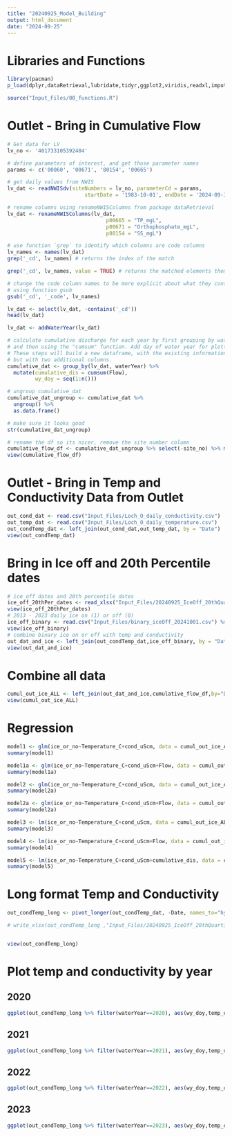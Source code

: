 ```yaml
---
title: "20240925_Model_Building"
output: html_document
date: "2024-09-25"
---
```

# Libraries and Functions
```r
library(pacman)
p_load(dplyr,dataRetrieval,lubridate,tidyr,ggplot2,viridis,readxl,imputeTS,tsibble)

source("Input_Files/00_functions.R")
```
# Outlet - Bring in Cumulative Flow
```r
# Get data for LV
lv_no <- '401733105392404'

# define parameters of interest, and get those parameter names
params <- c('00060', '00671', '80154', '00665')

# get daily values from NWIS
lv_dat <- readNWISdv(siteNumbers = lv_no, parameterCd = params,
                         startDate = '1983-10-01', endDate = '2024-09-30')

# rename columns using renameNWISColumns from package dataRetrieval
lv_dat <- renameNWISColumns(lv_dat,
                                p00665 = "TP_mgL",
                                p00671 = "Orthophosphate_mgL",
                                p80154 = "SS_mgL")

# use function `grep` to identify which columns are code columns
lv_names <- names(lv_dat)
grep('_cd', lv_names) # returns the index of the match

grep('_cd', lv_names, value = TRUE) # returns the matched elements themselves

# change the code column names to be more explicit about what they contain
# using function gsub
gsub('_cd', '_code', lv_names)

lv_dat <- select(lv_dat, -contains('_cd'))
head(lv_dat)

lv_dat <- addWaterYear(lv_dat)

# calculate cumulative discharge for each year by first grouping by water year,
# and then using the "cumsum" function. Add day of water year for plotting purposes.
# These steps will build a new dataframe, with the existing information in yahara_dat
# but with two additional columns.
cumulative_dat <- group_by(lv_dat, waterYear) %>%
  mutate(cumulative_dis = cumsum(Flow), 
         wy_doy = seq(1:n()))

# ungroup cumulative_dat 
cumulative_dat_ungroup <- cumulative_dat %>%
  ungroup() %>%
  as.data.frame()

# make sure it looks good
str(cumulative_dat_ungroup)

# rename the df so its nicer, remove the site number column
cumulative_flow_df <- cumulative_dat_ungroup %>% select(-site_no) %>% mutate(Date = as.Date(Date, tz = "MST", format = "%Y-%m-%d"))
view(cumulative_flow_df)
```
# Outlet - Bring in Temp and Conductivity Data from Outlet
```r
out_cond_dat <- read.csv("Input_Files/Loch_O_daily_conductivity.csv")
out_temp_dat <- read.csv("Input_Files/Loch_O_daily_temperature.csv")
out_condTemp_dat <- left_join(out_cond_dat,out_temp_dat, by = "Date")
view(out_condTemp_dat)
```
# Bring in Ice off and 20th Percentile dates
```r
# ice off dates and 20th percentile dates
ice_off_20thPer_dates <- read_xlsx("Input_Files/20240925_IceOff_20thQuartile_Dates.xlsx")
view(ice_off_20thPer_dates)
# 2013 - 2023 daily ice on (1) or off (0)
ice_off_binary <- read.csv("Input_Files/binary_iceOff_20241001.csv") %>% select(c(Date,ice.0.1.,wy_doy)) %>% rename(ice_or_no=ice.0.1.)
view(ice_off_binary)
# combine binary ice on or off with temp and conductivity
out_dat_and_ice <- left_join(out_condTemp_dat,ice_off_binary, by = "Date") %>% mutate(Date = as.Date(Date, tz = "MST", format = "%Y-%m-%d"))
view(out_dat_and_ice)

```
# Combine all data
```r
cumul_out_ice_ALL <- left_join(out_dat_and_ice,cumulative_flow_df,by="Date") %>% select(-wy_doy.y) %>% rename(wy_doy = wy_doy.x)
view(cumul_out_ice_ALL)
```

# Regression
```r
model1 <- glm(ice_or_no~Temperature_C+cond_uScm, data = cumul_out_ice_ALL, family = binomial)
summary(model1)

model1a <- glm(ice_or_no~Temperature_C+cond_uScm+Flow, data = cumul_out_ice_ALL, family = binomial)
summary(model1a)

model2 <- glm(ice_or_no~Temperature_C+cond_uScm, data = cumul_out_ice_ALL, family = gaussian)
summary(model2a)

model2a <- glm(ice_or_no~Temperature_C+cond_uScm+Flow, data = cumul_out_ice_ALL, family = gaussian)
summary(model2a)

model3 <- lm(ice_or_no~Temperature_C+cond_uScm, data = cumul_out_ice_ALL)
summary(model3)

model4 <- lm(ice_or_no~Temperature_C+cond_uScm+Flow, data = cumul_out_ice_ALL)
summary(model4)

model5 <- lm(ice_or_no~Temperature_C+cond_uScm+cumulative_dis, data = cumul_out_ice_ALL)
summary(model5)
```




# Long format Temp and Conductivity
```r
out_condTemp_long <- pivot_longer(out_condTemp_dat, -Date, names_to="hydro_variables", values_to = "temp_or_cond") %>% mutate(waterYear = calcWaterYear(Date)) %>% mutate(Date = as.Date(Date, tz = "MST", format = "%Y-%m-%d"))%>% mutate(wy_doy = hydro.day(Date))

# write_xlsx(out_condTemp_long ,"Input_Files/20240925_IceOff_20thQuartile_Dates.xlsx")


view(out_condTemp_long)

```


# Plot temp and conductivity by year
## 2020
```r
ggplot(out_condTemp_long %>% filter(waterYear==2020), aes(wy_doy,temp_or_cond, group = waterYear, col = hydro_variables)) + geom_point(size = 0.5) + geom_vline(xintercept = 234) # ice off date
```
## 2021
```r
ggplot(out_condTemp_long %>% filter(waterYear==2021), aes(wy_doy,temp_or_cond, group = waterYear, col = hydro_variables)) + geom_point(size = 0.5) + geom_vline(xintercept = 254) # ice off date
```
## 2022
```r
ggplot(out_condTemp_long %>% filter(waterYear==2022), aes(wy_doy,temp_or_cond, group = waterYear, col = hydro_variables)) + geom_point(size = 0.5) + geom_vline(xintercept = 243) # ice off date
```
## 2023
```r
ggplot(out_condTemp_long %>% filter(waterYear==2023), aes(wy_doy,temp_or_cond, group = waterYear, col = hydro_variables)) + geom_point(size = 0.5) + geom_vline(xintercept = 242) # ice off date
```



